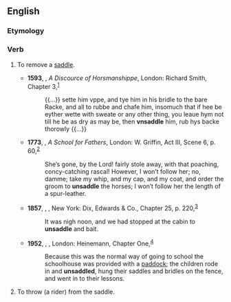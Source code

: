 ==English==

===Etymology===
{{prefix|en|un|saddle}}

===Verb===
{{en-verb}}

# {{lb|en|transitive|intransitive}} To remove a [[saddle]].
#* '''1593''', {{w|Gervase Markham}}, ''A Discource of Horsmanshippe'', London: Richard Smith, Chapter 3,<sup>[http://name.umdl.umich.edu/A06916.0001.001]</sup>
#*: {{...}} sette him vppe, and tye him in his bridle to the bare Racke, and all to rubbe and chafe him, insomuch that if hee be eyther wette with sweate or any other thing, you leaue hym not till he be as dry as may be, then '''vnsaddle''' him, rub hys backe thorowly {{...}}
#* '''1773''', {{w|Isaac Bickerstaffe}}, ''A School for Fathers'', London: W. Griffin, Act III, Scene 6, p. 60,<sup>[http://name.umdl.umich.edu/004901096.0001.000]</sup>
#*: She’s gone, by the Lord! fairly stole away, with that poaching, concy-catching rascal! However, I won’t follow her; no, damme; take my whip, and my cap, and my coat, and order the groom to '''unsaddle''' the horses; I won’t follow her the length of a spur-leather.
#* '''1857''', {{w|Herman Melville}}, ''{{w|The Confidence-Man}}'', New York: Dix, Edwards & Co., Chapter 25, p. 220,<sup>[https://catalog.hathitrust.org/Record/001423710]</sup>
#*: It was nigh noon, and we had stopped at the cabin to '''unsaddle''' and bait.
#* '''1952''', {{w|Neville Shute}}, ''{{w|The Far Country (novel)|The Far Country}}'', London: Heinemann, Chapter One,<sup>[http://www.fadedpage.com/books/20120508/html.php]</sup>
#*: Because this was the normal way of going to school the schoolhouse was provided with a [[paddock]]; the children rode in and '''unsaddled''', hung their saddles and bridles on the fence, and went in to their lessons.
# {{lb|en|transitive}} To throw (a rider) from the saddle.